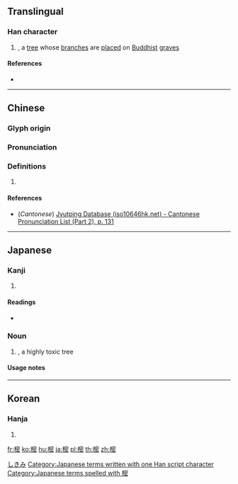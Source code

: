 {{character info/new}}
==Translingual==

===Han character===
{{Han char|rn=75|rad=木|as=11|sn=15|four=|canj=DJPU|ids=⿰木密}}

# {{vern|Japanese star anise}} {{gloss|{{taxlink|Illicium anisatum|species|noshow=1}}}}, a [[tree]] whose [[branch]]es are [[place]]d on [[Buddhist]] [[grave]]s

====References====
* {{Han ref|kx=0549.290|dkj=15428|dj=0937.230|hdz=21284.140|uh=6A12|ud=27154}}

----

==Chinese==
{{zh-forms}}

===Glyph origin===
{{Han etym}}

===Pronunciation===
{{zh-pron
|m=mì
|c=mat6
|mc=y
|oc=y
|ma=
|cat=pn
}}

===Definitions===
{{zh-hanzi}}

# {{rfdef|lang=zh}}

====References====
* (''Cantonese'') [http://www.iso10646hk.net/jp/document/download.jsp Jyutping Database (iso10646hk.net) - Cantonese Pronunciation List (Part 2), p. 131]

----

==Japanese==

===Kanji===
{{ja-kanji|grade=|rs=木11}}

# {{defn|lang=ja|sort=木11}}

====Readings====
* {{ja-readings|on=[[みつ]] (mitsu)|kun=[[じんこう]] (jinkou), [[しきみ]] (shikimi)}}

===Noun===
{{ja-noun|しきみ|シキミ}}
# {{ja-def|シキミ}} {{vern|Japanese star anise}}, a highly toxic tree

====Usage notes====
{{U:ja:biology|シキミ}}

[[Category:ja:Trees|しきみ]]
[[Category:Japanese terms written with one Han script character]]
[[Category:Japanese terms spelled with 樒]]

----

==Korean==

===Hanja===
{{ko-hanja|hangeul=밀|eumhun=|rv=mil|mr=mil|y=mil}}

# {{defn|lang=ko|sort=木11}}

[[fr:樒]]
[[ko:樒]]
[[hu:樒]]
[[ja:樒]]
[[pl:樒]]
[[th:樒]]
[[zh:樒]]